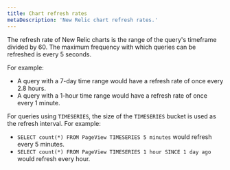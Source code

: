 ```yaml
---
title: Chart refresh rates
metaDescription: 'New Relic chart refresh rates.'
---
```


The refresh rate of New Relic charts is the range of the query's timeframe divided by 60. The maximum frequency with which queries can be refreshed is every 5 seconds. 

For example:

* A query with a 7-day time range would have a refresh rate of once every 2.8 hours.
* A query with a 1-hour time range would have a refresh rate of once every 1 minute.

For queries using `TIMESERIES`, the size of the `TIMESERIES` bucket is used as the refresh interval. For example:

* `SELECT count(*) FROM PageView TIMESERIES 5 minutes` would refresh every 5 minutes.
* `SELECT count(*) FROM PageView TIMESERIES 1 hour SINCE 1 day ago` would refresh every hour.
